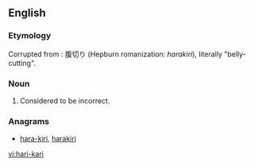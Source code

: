 ==English==

===Etymology===
Corrupted from {{etyl|ja}}: 腹切り (Hepburn romanization: ''harakiri''), literally "belly-cutting".

===Noun===
{{en-noun|-}}

# {{alternative form of|hara-kiri}} Considered to be incorrect.

===Anagrams===
* [[hara-kiri#English|hara-kiri]], [[harakiri#English|harakiri]]

[[vi:hari-kari]]